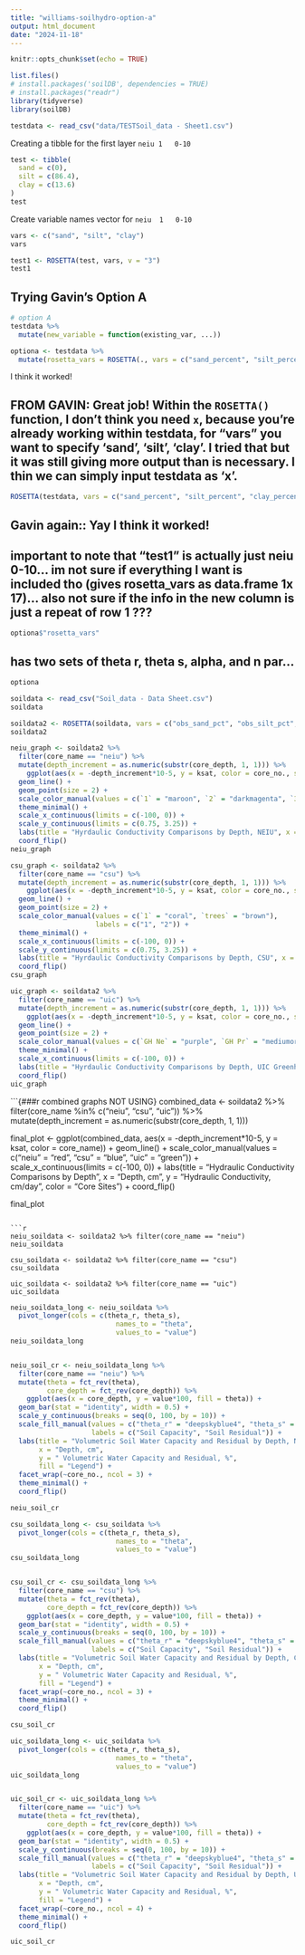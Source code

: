 ```yaml
---
title: "williams-soilhydro-option-a"
output: html_document
date: "2024-11-18"
---
```


```r
knitr::opts_chunk$set(echo = TRUE)
```

```r
list.files()
# install.packages('soilDB', dependencies = TRUE)
# install.packages("readr")
library(tidyverse)
library(soilDB)
```

```r
testdata <- read_csv("data/TESTSoil_data - Sheet1.csv")
```

Creating a tibble for the first layer `neiu	1	0-10`

```r
test <- tibble(
  sand = c(0),
  silt = c(86.4),
  clay = c(13.6)
)
test
```

Create variable names vector for `neiu	1	0-10`

```r
vars <- c("sand", "silt", "clay")
vars
```

```r
test1 <- ROSETTA(test, vars, v = "3")
test1
```

## Trying Gavin's Option A

```r
# option A
testdata %>% 
  mutate(new_variable = function(existing_var, ...))
```

```r
optiona <- testdata %>%
  mutate(rosetta_vars = ROSETTA(., vars = c("sand_percent", "silt_percent", "clay_percent"), v = "3"))
```
I think it worked!

## FROM GAVIN: Great job! Within the `ROSETTA()` function, I don't think you need `x`, because you're already working within testdata, for "vars" you want to specify 'sand', 'silt', 'clay'. I tried that but it was still giving more output than is necessary. I thin we can simply input testdata as 'x'.

```r
ROSETTA(testdata, vars = c("sand_percent", "silt_percent", "clay_percent"), v = "3")
```

## Gavin again:: Yay I think it worked!

## important to note that "test1" is actually just neiu 0-10... im not sure if everything I want is included tho (gives rosetta_vars as data.frame 1x 17)... also not sure if the info in the new column is just a repeat of row 1 ???

```r
optiona$"rosetta_vars"
```
## has two sets of theta r, theta s, alpha, and n par...

```r
optiona
```

```r
soildata <- read_csv("Soil_data - Data Sheet.csv")
soildata
```

```r
soildata2 <- ROSETTA(soildata, vars = c("obs_sand_pct", "obs_silt_pct", "obs_clay_pct"), v = "3")
soildata2
```


```r
neiu_graph <- soildata2 %>% 
  filter(core_name == "neiu") %>% 
  mutate(depth_increment = as.numeric(substr(core_depth, 1, 1))) %>% 
    ggplot(aes(x = -depth_increment*10-5, y = ksat, color = core_no., shape = core_no.)) +
  geom_line() +
  geom_point(size = 2) +   
  scale_color_manual(values = c(`1` = "maroon", `2` = "darkmagenta", `3` = "deeppink1")) +
  theme_minimal() +
  scale_x_continuous(limits = c(-100, 0)) +
  scale_y_continuous(limits = c(0.75, 3.25)) + 
  labs(title = "Hyrdaulic Conductivity Comparisons by Depth, NEIU", x = "Depth, cm", y = "Hydraulic Conductivity, cm/day") +
  coord_flip()
neiu_graph
```

```r
csu_graph <- soildata2 %>% 
  filter(core_name == "csu") %>% 
  mutate(depth_increment = as.numeric(substr(core_depth, 1, 1))) %>% 
    ggplot(aes(x = -depth_increment*10-5, y = ksat, color = core_no., shape = core_no.)) +
  geom_line() +
  geom_point(size = 2) + 
  scale_color_manual(values = c(`1` = "coral", `trees` = "brown"), 
                     labels = c("1", "2")) +
  theme_minimal() +
  scale_x_continuous(limits = c(-100, 0)) +
  scale_y_continuous(limits = c(0.75, 3.25)) +
  labs(title = "Hyrdaulic Conductivity Comparisons by Depth, CSU", x = "Depth, cm", y = "Hydraulic Conductivity, cm/day") +
  coord_flip()
csu_graph
```

```r
uic_graph <- soildata2 %>% 
  filter(core_name == "uic") %>% 
  mutate(depth_increment = as.numeric(substr(core_depth, 1, 1))) %>% 
    ggplot(aes(x = -depth_increment*10-5, y = ksat, color = core_no., shape = core_no.)) +
  geom_line() +
  geom_point(size = 2) + 
  scale_color_manual(values = c(`GH Ne` = "purple", `GH Pr` = "mediumorchid1", `GH Sw` = "plum2", `GH Veg` = "palevioletred")) +
  theme_minimal() +
  scale_x_continuous(limits = c(-100, 0)) +
  labs(title = "Hyrdaulic Conductivity Comparisons by Depth, UIC Greenhouse", x = "Depth, cm", y = "Hydraulic Conductivity, cm/day") +
  coord_flip()
uic_graph
```

```{###r combined graphs NOT USING}
combined_data <- soildata2 %>%
  filter(core_name %in% c("neiu", "csu", "uic")) %>%
  mutate(depth_increment = as.numeric(substr(core_depth, 1, 1)))

final_plot <- ggplot(combined_data, aes(x = -depth_increment*10-5, y = ksat, color = core_name)) +
  geom_line() + 
  scale_color_manual(values = c("neiu" = "red", "csu" = "blue", "uic" = "green")) +  
  scale_x_continuous(limits = c(-100, 0)) +
  labs(title = "Hydraulic Conductivity Comparisons by Depth",
       x = "Depth, cm",
       y = "Hydraulic Conductivity, cm/day",
       color = "Core Sites") +
  coord_flip()

final_plot
```

```r
neiu_soildata <- soildata2 %>% filter(core_name == "neiu")
neiu_soildata

csu_soildata <- soildata2 %>% filter(core_name == "csu")
csu_soildata

uic_soildata <- soildata2 %>% filter(core_name == "uic")
uic_soildata
```


```r
neiu_soildata_long <- neiu_soildata %>% 
  pivot_longer(cols = c(theta_r, theta_s), 
                          names_to = "theta", 
                          values_to = "value") 
neiu_soildata_long


neiu_soil_cr <- neiu_soildata_long %>% 
  filter(core_name == "neiu") %>% 
  mutate(theta = fct_rev(theta), 
         core_depth = fct_rev(core_depth)) %>% 
    ggplot(aes(x = core_depth, y = value*100, fill = theta)) +
  geom_bar(stat = "identity", width = 0.5) +  
  scale_y_continuous(breaks = seq(0, 100, by = 10)) +
  scale_fill_manual(values = c("theta_r" = "deepskyblue4", "theta_s" = "deepskyblue1"), 
                    labels = c("Soil Capacity", "Soil Residual")) +
  labs(title = "Volumetric Soil Water Capacity and Residual by Depth, NEIU",
       x = "Depth, cm",
       y = " Volumetric Water Capacity and Residual, %",
       fill = "Legend") +  
  facet_wrap(~core_no., ncol = 3) +
  theme_minimal() +
  coord_flip()

neiu_soil_cr
```

```r
csu_soildata_long <- csu_soildata %>% 
  pivot_longer(cols = c(theta_r, theta_s), 
                          names_to = "theta", 
                          values_to = "value") 
csu_soildata_long


csu_soil_cr <- csu_soildata_long %>% 
  filter(core_name == "csu") %>% 
  mutate(theta = fct_rev(theta), 
         core_depth = fct_rev(core_depth)) %>% 
    ggplot(aes(x = core_depth, y = value*100, fill = theta)) +
  geom_bar(stat = "identity", width = 0.5) +  
  scale_y_continuous(breaks = seq(0, 100, by = 10)) +
  scale_fill_manual(values = c("theta_r" = "deepskyblue4", "theta_s" = "deepskyblue1"), 
                    labels = c("Soil Capacity", "Soil Residual")) +
  labs(title = "Volumetric Soil Water Capacity and Residual by Depth, CSU",
       x = "Depth, cm",
       y = " Volumetric Water Capacity and Residual, %",
       fill = "Legend") +  
  facet_wrap(~core_no., ncol = 3) +
  theme_minimal() +
  coord_flip()

csu_soil_cr
```

```r
uic_soildata_long <- uic_soildata %>% 
  pivot_longer(cols = c(theta_r, theta_s), 
                          names_to = "theta", 
                          values_to = "value") 
uic_soildata_long


uic_soil_cr <- uic_soildata_long %>% 
  filter(core_name == "uic") %>% 
  mutate(theta = fct_rev(theta), 
         core_depth = fct_rev(core_depth)) %>% 
    ggplot(aes(x = core_depth, y = value*100, fill = theta)) +
  geom_bar(stat = "identity", width = 0.5) +  
  scale_y_continuous(breaks = seq(0, 100, by = 10)) +
  scale_fill_manual(values = c("theta_r" = "deepskyblue4", "theta_s" = "deepskyblue1"), 
                    labels = c("Soil Capacity", "Soil Residual")) +
  labs(title = "Volumetric Soil Water Capacity and Residual by Depth, UIC",
       x = "Depth, cm",
       y = " Volumetric Water Capacity and Residual, %",
       fill = "Legend") +  
  facet_wrap(~core_no., ncol = 4) +
  theme_minimal() +
  coord_flip()

uic_soil_cr
```





